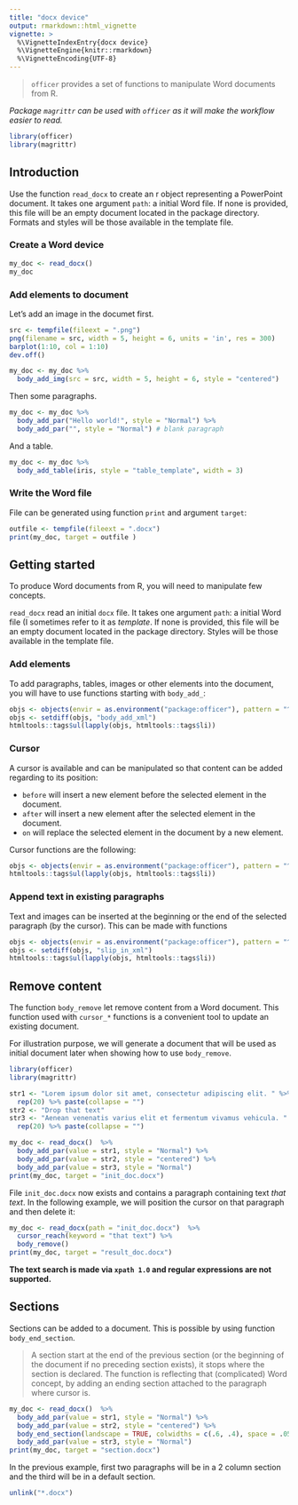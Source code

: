 ```yaml
---
title: "docx device"
output: rmarkdown::html_vignette
vignette: >
  %\VignetteIndexEntry{docx device}
  %\VignetteEngine{knitr::rmarkdown}
  %\VignetteEncoding{UTF-8}
---
```


> `officer` provides a set of functions to manipulate Word documents from R.

*Package `magrittr` can be used with `officer` as it will make the workflow easier to read.*

```r
library(officer)
library(magrittr)
```

## Introduction

Use the function `read_docx` to create an r object representing a PowerPoint document.
It takes one argument `path`: a initial Word file. If none is provided, this file will be an empty document
located in the package directory. Formats and styles will be those available in the template file.

### Create a Word device

```r
my_doc <- read_docx() 
my_doc
```

### Add elements to document

Let's add an image in the documet first.

```r
src <- tempfile(fileext = ".png")
png(filename = src, width = 5, height = 6, units = 'in', res = 300)
barplot(1:10, col = 1:10)
dev.off()

my_doc <- my_doc %>% 
  body_add_img(src = src, width = 5, height = 6, style = "centered")
```

Then some paragraphs.

```r
my_doc <- my_doc %>% 
  body_add_par("Hello world!", style = "Normal") %>% 
  body_add_par("", style = "Normal") # blank paragraph
```

And a table.

```r
my_doc <- my_doc %>% 
  body_add_table(iris, style = "table_template", width = 3)
```

### Write the Word file

File can be generated using function `print` and argument `target`:

```r
outfile <- tempfile(fileext = ".docx")
print(my_doc, target = outfile )
```

## Getting started

To produce Word documents from R, you will need to manipulate few concepts.

`read_docx` read an initial `docx` file. It takes one argument `path`: a initial Word file (I sometimes refer to it as *template*. 
If none is provided, this file will be an empty document located in the package directory.
Styles will be those available in the template file.

### Add elements

To add paragraphs, tables, images or other elements into the document, you will have to use functions starting with `body_add_`:

```r
objs <- objects(envir = as.environment("package:officer"), pattern = "^body_")
objs <- setdiff(objs, "body_add_xml")
htmltools::tags$ul(lapply(objs, htmltools::tags$li))
```

### Cursor

A cursor is available and can be manipulated so that content can be added regarding to its position: 

- `before` will insert a new element before the selected element in the document.
- `after` will insert a new element after the selected element in the document.
- `on` will replace the selected element in the document by a new element.

Cursor functions are the following:

```r
objs <- objects(envir = as.environment("package:officer"), pattern = "^cursor_")
htmltools::tags$ul(lapply(objs, htmltools::tags$li))
```

### Append text in existing paragraphs

Text and images can be inserted at the beginning or the end of the selected paragraph (by the cursor). This can be made with functions 

```r
objs <- objects(envir = as.environment("package:officer"), pattern = "^slip_in_")
objs <- setdiff(objs, "slip_in_xml")
htmltools::tags$ul(lapply(objs, htmltools::tags$li))
```

## Remove content

The function `body_remove` let remove content from a Word document. This function used with `cursor_*` functions is a convenient tool to update an existing document. 

For illustration purpose, we will generate a document that will be used as initial document later when showing how to use `body_remove`.

```r
library(officer)
library(magrittr)

str1 <- "Lorem ipsum dolor sit amet, consectetur adipiscing elit. " %>% 
  rep(20) %>% paste(collapse = "")
str2 <- "Drop that text" 
str3 <- "Aenean venenatis varius elit et fermentum vivamus vehicula. " %>% 
  rep(20) %>% paste(collapse = "")

my_doc <- read_docx()  %>% 
  body_add_par(value = str1, style = "Normal") %>% 
  body_add_par(value = str2, style = "centered") %>% 
  body_add_par(value = str3, style = "Normal") 
print(my_doc, target = "init_doc.docx")
```

File `init_doc.docx` now exists and contains a paragraph containing text *that text*. In the following example, we will position the cursor on that paragraph and then delete it:

```r
my_doc <- read_docx(path = "init_doc.docx")  %>% 
  cursor_reach(keyword = "that text") %>% 
  body_remove()
print(my_doc, target = "result_doc.docx")
```

**The text search is made via `xpath 1.0` and regular expressions are not supported.**

## Sections

Sections can be added to a document. This is possible by using function `body_end_section`. 

> A section start at the end of the previous section (or the beginning of the document if no preceding section exists), it stops where the section is declared. The function is reflecting that (complicated) Word concept, by adding an ending section attached to the paragraph where cursor is.


```r
my_doc <- read_docx()  %>% 
  body_add_par(value = str1, style = "Normal") %>% 
  body_add_par(value = str2, style = "centered") %>% 
  body_end_section(landscape = TRUE, colwidths = c(.6, .4), space = .05, sep = FALSE) %>%
  body_add_par(value = str3, style = "Normal") 
print(my_doc, target = "section.docx")
```

In the previous example, first two paragraphs will be in a 2 column section and the third will be in a default section.

```r
unlink("*.docx")
```
